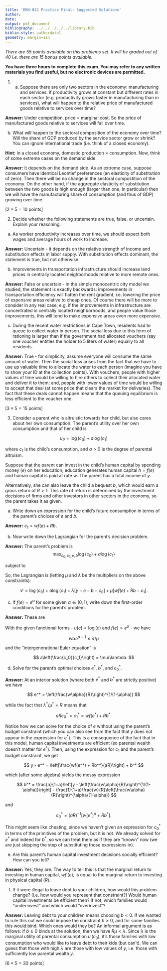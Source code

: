 ```yaml
---
title: 'EKN-812 Practice Final: Suggested Solutions'
author:
date: 
output: pdf_document
bibliography: ../../../../../library.bib
biblio-style: authordate1
geometry: margin=1in
---
```


_There are 55 points available on this problems set. It will be graded out of 40 i.e. there are 15 bonus points available._

**You have three hours to complete this exam. You may refer to any written materials you find useful, but no electronic devices are permitted.**

1. (a) Suppose there are only two sectors in the economy: manufacturing and services. If productivity grows at constant but different rates in each sector (e.g. productivity grows faster in manufacturing than in services), what will happen to the relative price of manufactured goods relative to services over time?

**Answer:** Under competition, price = marginal cost. So the price of manufactured goods relative to services will fall over time.

(b) What will happen to the sectoral composition of the economy over time? Will the share of GDP produced by the service sector grow or shrink? You can ignore international trade (i.e. think of a closed economy). 

**Hint:** In a closed economy, domestic production = consumption. Now, think of some extreme cases on the demand side.

**Answer:** It depends on the demand side. As an extreme case, suppose consumers have identical Leontief preferences (an elasticity of substitution of zero). Then there will be no change in the sectoral compostition of the economy. On the other hand, if the aggregate elasticity of substitution between the two goods is high enough (larger than one, in particular) then we will have the manufacturing share of consumption (and thus of GDP) growing over time.

\hfill [$2 \times 5 = 10$ points]

2. Decide whether the following statements are true, false, or uncertain. Explain your reasoning.

(a) As worker productivity increases over time, we should expect both wages and average hours of work to increase.

**Answer:** Uncertain - it depends on the relative strength of income and substitution effects in labor supply. With substitution effects dominant, the statement is true, but not otherwise.

(b) Improvements in transportation infrastructure should increase land prices in centrally located neighborhoods relative to more remote ones.

**Answer:** False or uncertain - in the simple monocentric city model we studied, the statement is exactly backwards: improvements in transportation efficiency will flatten the rent gradient, i.e. lowering the price of expensive areas relative to cheap ones. Of course there will be more to consider in any real case, e.g. if the improvements in infrastructure are concentrated in centrally located neighborhoods, and people value those improvements, this will tend to make expensive areas even more expensive.

(c) During the recent water restrictions in Cape Town, residents had to queue to collect water in person. The social loss due to this form of rationing is larger than if the government had allocated vouchers (say one voucher entitles the holder to 5 liters of water) equally to all residents.

**Answer:** True - for simplicity, assume everyone will consume the same amount of water. Then the social loss arises from the fact that we have to use up valuable time to allocate the water to each person (imagine you have to show your ID at the collection points). With vouchers, people with higher values of time would be willing to hire others to collect their allocated water and deliver it to them; and, people with lower values of time would be willing to accept that deal (at some price that clears the market for deliveries). The fact that these deals cannot happen means that the queuing equilibrium is less efficient to the voucher one.

\hfill [$3 \times 5 = 15$ points]

3. Consider a parent who is altruistic towards her child, but also cares about her own consumption. The parent's utility over her own consumption and that of her child is 

$$
u_P = \log(c_0) + a\log(c_1)
$$

where $c_1$ is the child's consumption, and $a > 0$ is the degree of parental altruism. 

Suppose that the parent can invest in the child's human capital by spending money ($e$) on her education; education generates human capital $h = f(e)$ and human capital is paid at rate $w$. The parent has a total income of $y$.

Alternatively, she can also leave the child a bequest $b$, which would earn a gross return of $R > 1$. This rate of return is determined by the investment decisions of firms and other investors in other sectors in the economy, so the parent takes it as given.

(a) Write down an expression for the child's future consumption in terms of the parent's choices of $e$ and $b$.

**Answer:** $c_1 = wf(e) + Rb$.

(b) Now write down the Lagrangian for the parent's decision problem.

**Answer:** The parent's problem is 
$$
\max_{c_0, c_1, e, b} \log(c_0) + a\log(c_1)
$$

subject to

\begin{eqnarray}
c_1 & \leq & wf(e) + Rb \\
y & \geq & c_0 + e + b
\end{eqnarray}

So, the Lagrangian is (letting $\mu$ and $\lambda$ be the multipliers on the above constraints):

$$
\mathcal{L} = \log(c_0) + a\log(c_1) + \lambda[y - e - b - c_0] + \mu[wf(e) + Rb - c_1].
$$

(c) If $f(e) = e^\alpha$ for some given $\alpha \in (0,1)$, write down the first-order conditions for the parent's problem.

**Answer:** These are

\begin{eqnarray}
& [c_0] & u'(c_0)  = \lambda \\
& [c_1] & au'(c_1) = \mu \\
& [e] & -\lambda + \mu wf'(e) \leq 0 \text{ with equality if $e^* > 0$} \\
& [b] & -\lambda + R\mu \leq 0 \text{ with equality if $b^* > 0$}.
\end{eqnarray}

With the given functional forms - $u(c) = \log(c)$ and $f(e) = e^\alpha$ - we have

$$
w\alpha e^{\alpha - 1} \leq \lambda/\mu
$$

and the "intergenerational Euler equation" is

$$
a\left(\frac{c_0}{c_1}\right)  = \mu/\lambda.
$$

(d) Solve for the parent's optimal choices $e^*$, $b^*$, and $c^*_0$.

**Answer:** At an interior solution (where both $e^*$ and $b^*$ are strictly positive) we have 

$$
e^* = \left(\frac{w\alpha}{R}\right)^{1/(1-\alpha)}
$$

while the fact that $\lambda^*/\mu^* = R$ means that 

$$
aRc^*_0 = c^*_1 = wf(e^*) + Rb^*.
$$

Notice how we can solve for the choice of $e$ without using the parent's budget constraint (which you can also see from the fact that $y$ does not appear in the expression for $e^*$). This is a consequence of the fact that in this model, human capital investments are efficient (so parental wealth doesn't matter for $e^*$). Then, using the expression for $c_1$ and the parent's budget constraint, we get

$$
y - e^* = \left[\frac{wf(e^*) + Rb^*}{aR}\right] + b^*
$$

which (after some algebra) yields the messy expression

$$
b^* = \frac{a}{1+a}\left[y - \left(\frac{w\alpha}{R}\right)^{1/(1-\alpha)}\right] - \frac{1}{1+a}\frac{w}{R}\left(\frac{w\alpha}{R}\right)^{\alpha/(1-\alpha)}
$$

and

$$
c^*_0 = (aR)^{-1}[w\left(e^*\right)^{\alpha} + Rb^*].
$$

This might seem like cheating, since we haven't given an expression for $c^*_0$ in terms of the primitives of the problem, but it is not. We already solved for $e^*$ and indeed for $b^*$, so we can treat them as if they are "known" now (we are just skipping the step of substituting those expressions in).

(e) Are this parent's human capital investment decisions socially efficient? How can you tell?

**Answer:** Yes, they are. The way to tell this is that the marginal return to investing in human capital, $wf'(e)$, is equal to the marginal return to investing in physical capital ($R$).

(f) If it were illegal to leave debt to your children, how would this problem change? (i.e. how would you represent that constraint?) Would human capital investments be efficient then? If not, which families would "underinvest" and which would "overinvest"?

**Answer:** Leaving debt to your children means choosing $b < 0$. If we wanted to rule this out we could impose the constraint $b \geq 0$, and for some families this would bind. Which ones would they be? An informal argument is as follows: if $b \geq 0$ binds at the solution, then we have $R\mu < \lambda$. Since $\lambda$ is the marginal utility of parental consumption $u'(c_0)$, it's those families with low consumption who would like to leave debt to their kids (but can't). We can guess that those with high $\lambda$ are those with low values of $y$, i.e. those with sufficiently low parental wealth $y$.


\hfill [$6 \times 5 = 30$ points]

